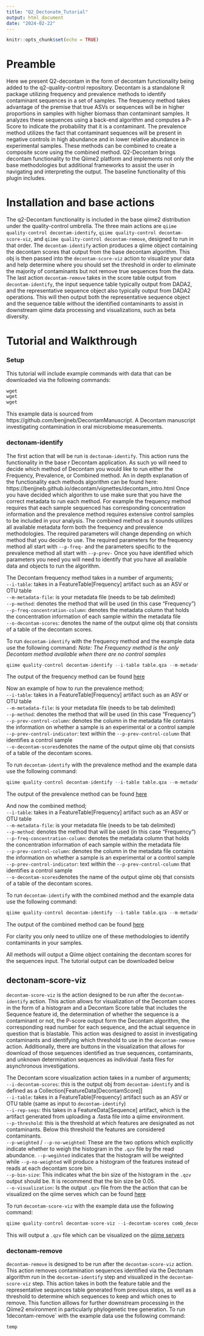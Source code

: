 ```yaml
---
title: "Q2_Dectonatm_Tutorial"
output: html_document
date: "2024-02-22"
---
```


```r
knitr::opts_chunk$set(echo = TRUE)
```

# Preamble
Here we present Q2-decontam in the form of decontam functionality being added to the q2-quality-control repository. Decontam is a standalone R package utilizing frequency and prevalence methods to identify contaminant sequences in a set of samples. The frequency method takes advantage of the premise that true ASVs or sequences will be in higher proportions in samples with higher biomass than contaminant samples. It analyzes these sequences using a back-end algorithm and computes a P-Score to indicate the probability that it is a contaminant. The prevalence method utilizes the fact that contaminant sequences will be present in negative controls in high abundance and in lower relative abundance in experimental samples. These methods can be combined to create a composite score using the combined method. Q2-Decontam brings decontam functionality to the Qiime2 platform and implements not only the base methodologies but additional frameworks to assist the user in navigating and interpreting the output. The baseline functionality of this plugin includes.

# Installation and base actions
The q2-Decontam functionality is included in the base qiime2 distribution under the quality-control umbrella. The three main actions are `qiime quality-control decontam-identify`, `qiime quality-control decontam-score-viz`, and `qiime quality-control decontam-remove`, designed to run in that order. The `decontam-identify` action produces a qiime object containing the decontam scores that output from the base decontam algorithm. This obj is then passed into the `decontam-score-viz` action to visualize your data and help determine where you should set the threshold in order to eliminate the majority of contaminants but not remove true sequences from the data. The last action `decontam-remove` takes in the score table output from `decontam-identify`, the input sequence table typically output from DADA2, and the representative sequence object also typically output from DADA2 operations. This will then output both the representative sequence object and the sequence table without the identified contaminants to assist in downstream qiime data processing and visualizations, such as beta diversity. 

# Tutorial and Walkthrough

### Setup

This tutorial will include example commands with data that can be downloaded via the following commands:

```r
wget
wget
wget
```
This example data is sourced from https://github.com/benjjneb/DecontamManuscript. A Decontam manuscript investigating contamination in oral microbiome measurements. 

### dectonam-identify
The first action that will be run is `dectonam-identify`. This action runs the functionality in the base r Decontam application. As such yo will need to decide which method of Decontam you would like to run either the Frequency, Prevalence, or Combined method. An in depth explanation of the functionality each methods algorithm can be found here: https://benjjneb.github.io/decontam/vignettes/decontam_intro.html
Once you have decided which algorithm to use make sure that you have the correct metadata to run each method. For example the frequency method requires that each sample sequenced has corresponding concentration information and the prevalence method requires extensive control samples to be included in your analysis. The combined method as it sounds utilizes all available metadata form both the frequency and prevalence methodologies. The required parameters will change depending on which method that you decide to use. The required parameters for the frequency method all start with `--p-freq-` and the parameters specific to the prevalence method all start with `--p-prev-`
Once you have identified which parameters you need you will need to identify that you have all available data and objects to run the algorithm. 

The Decontam frequency method takes in a number of arguments;\
`--i-table`: takes in a FeatureTable[Frequency] artifact such as an ASV or OTU table\
`--m-metadata-file`: is your metadata file (needs to be tab delimited)\
`--p-method`:  denotes the method that will be used (in this case "Frequency")\
`--p-freq-concentration-column`: denotes the metadata column that holds the concentration information of each sample within the metadata file\
`--o-decontam-scores`: denotes the name of the output qiime obj that consists of a table of the decontam scores.\

To run `decontam-identify` with the frequency method and the example data use the following command:
*Note: The Frequency method is the only Decontam method available when there are no control samples*
```r
qiime quality-control decontam-identify --i-table table.qza --m-metadata-file metadata.tsv --p-method frequency --p-freq-concentration-column Concentration --o-decontam-scores freq_decontam_scores.qza
```
The output of the frequency method can be found [here]()

Now an example of how to run the prevalence method;\
`--i-table`: takes in a FeatureTable[Frequency] artifact such as an ASV or OTU table\
`--m-metadata-file`: is your metadata file (needs to be tab delimited)\
`--p-method`: denotes the method that will be used (in this case "Frequency")\
`--p-prev-control-column`: denotes the column in the metadata file contains the information on whether a sample is an experimental or a control sample\
`--p-prev-control-indicator`: text within the `--p-prev-control-column` that identifies a control sample\
`--o-decontam-scores`denotes the name of the output qiime obj that consists of a table of the decontam scores.\

To run `decontam-identify` with the prevalence method and the example data use the following command:
```r
qiime quality-control decontam-identify --i-table table.qza --m-metadata-file metadata.tsv --p-method prevalence --p-prev-control-column Sample_or_Control --p-prev-control-indicator control  --o-decontam-scores prev_decontam_scores.qza
```
The output of the prevalence method can be found [here]()

And now the combined method;\
`--i-table`: takes in a FeatureTable[Frequency] artifact such as an ASV or OTU table\
`--m-metadata-file`: is your metadata file (needs to be tab delimited)\
`--p-method`: denotes the method that will be used (in this case "Frequency")\
`--p-freq-concentration-column`: denotes the metadata column that holds the concentration information of each sample within the metadata file\
`--p-prev-control-column`: denotes the column in the metadata file contains the information on whether a sample is an experimental or a control sample\
`--p-prev-control-indicator`: text within the `--p-prev-control-column` that identifies a control sample\
`--o-decontam-scores`denotes the name of the output qiime obj that consists of a table of the decontam scores.\

To run `decontam-identify` with the combined method and the example data use the following command:
```r
qiime quality-control decontam-identify --i-table table.qza --m-metadata-file metadata.tsv --p-method combined --p-prev-control-column Sample_or_Control --p-prev-control-indicator control --p-freq-concentration-column Concentration --o-decontam-scores comb_decontam_scores.qza
```
The output of the combined method can be found [here]()

For clarity you only need to utilize one of these methodologies to identify contaminants in your samples. 

All methods will output a Qiime object containing the decontam scores for the sequences input. The tutorial output can be downloaded below

## dectonam-score-viz
`decontam-score-viz` is the action designed to be run after the `decontam-identify` action. This action allows for visualization of the Decontam scores in the form of a histogram and a Decontam Score table that includes the Sequence feature id, the determination of whether the sequence is a contaminant or not, the P-score output form the Decontam algorithm, the corresponding read number for each sequence, and the actual  sequence in question that is blastable. This action was designed to assist in investigating contaminants and identifying which threshold to use in the `decontam-remove` action. Additionally, there are buttons in the visualization that allows for download of those sequences identified as true sequences, contaminants, and unknown determination sequences as individual .fasta files for asynchronous investigations. 

The Decontam score visualization action takes in a number of arguments;\
`--i-decontam-scores`: this is the output obj from `decontam-identify` and is defined as a Collection[FeatureData[DecontamScore]]\
`--i-table`: takes in a FeatureTable[Frequency] artifact such as an ASV or OTU table (same as input to `decontam-identify`)\
`--i-rep-seqs`: this takes in a FeatureData[Sequence] artifact, which is the artifact generated from uploading a .fasta file into a qiime environment.\
`--p-threshold`: this is the threshold at which features are designated as not contaminants. Below this threshold the features are considered contaminants.\
`--p-weighted` / `--p-no-weighted`: These are the two options which explicitly indicate whether to weigh the histogram in the `.qzv` file by the read abundance. `--p-wegihted` indicates that the histogram will be weighted while `--p-no-weighted` will produce a histogram of the features instead of reads at each decontam score bin.\
`--p-bin-size`: This indicates what the bin size of the histogram in the `.qzv` output should be. It is recommend that the bin size be 0.05.\
`--o-visualization`: Is the output `.qzv` file from the the action that can be visualized on the qiime serves which can be found [here](https://view.qiime2.org/)\

To run `decontam-score-viz` with the example data use the following command:
```r
qiime quality-control decontam-score-viz --i-decontam-scores comb_decontam_scores.qza --i-table table.qza --i-rep-seqs rep_seqs.qza --p-threshold 0.1 --p-no-weighted --p-bin-size 0.05 --o-visualization decontan_score_viz.qzv
```

This will output a `.qzv` file which can be visualized on the [qiime servers](https://view.qiime2.org/)


### dectonam-remove
`decontam-remove` is designed to be run after the `decontam-score-viz` action. This action removes contamination sequences identified via the Dectonam algorithm run in the `decontam-identify` step and visualized in the `decontam-score-viz` step. This action takes in both the feature table and the representative sequences table generated from previous steps, as well as a threshold to determine which sequences to keep and which ones to remove. This function alllows for further downstream processing in the Qiime2 environment in particularly phylogenetic tree generation. 
To run 1decontam-remove` with the example data use the following command:

```r
temp
```



